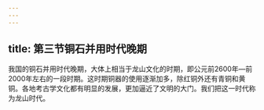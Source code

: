 ```yaml
---
---
---
```

title: 第三节铜石并用时代晚期
---



我国的铜石并用时代晚期，大体上相当于龙山文化的时期，即公元前2600年—前2000年左右的一段时期。这时期铜器的使用逐渐加多，除红铜外还有青铜和黄铜。各地考古学文化都有明显的发展，更加逼近了文明的大门。我们把这一时代称为龙山时代。